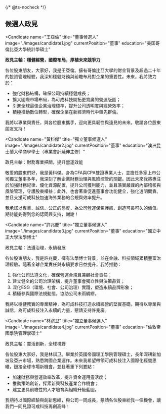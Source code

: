 {/* @ts-nocheck */}

<Section>

## 候選人政見

<SwipeInMobile className='grid lg:grid-cols-2 gap-4 max-w-full'>

<Candidate
  name="王亞倫"
  title="董事候選人"
  image="./images/candidate1.jpg"
  currentPosition="董事"
  education="美国哥倫比亞大學統計學碩士"
>
<b>政見主軸：穩健經營，國際布局，厚植未來競爭力</b>

各位股東朋友，大家好，我是王亞倫。擁有哥倫比亞大學的財金背景及超過二十年的投資管理經驗，我深知穩健財務與前瞻布局對企業的重要性。未來，我將致力於：

- 強化財務結構，確保公司持續穩健成長；
- 擴大國際市場布局，為可成科技開拓更寬廣的營運版圖；
- 引進全球最佳企業治理標準，提升公司透明度與經營效率；
- 積極推動數位轉型，確保企業在新經濟時代中領先群倫。

我將以專業與責任，與各位股東攜手，迎向更具韌性與遠見的未來。敬請各位股東朋友支持！
</Candidate>

<Candidate
  name="黃科傑"
  title="獨立董事候選人"
  image="./images/candidate2.jpg"
  currentPosition="董事"
  education="澳洲昆士蘭大學商學學士（專業會計延伸主修）"
>
政見主軸：財務專業把關，提升營運效能

敬愛的股東們好，我是黃科傑。身為CFA與CPA雙證專業人士，並擔任多家上市公司獨立董事多年，我深刻了解企業財務治理與風險控管的關鍵。因此未來我將專注於加強財務紀律、優化資源配置，提升公司獲利能力，並且落實嚴謹的內部稽核與風險管理，守護股東權益；此外，也會著重促進董事會功能健全，強化透明問責。並且支援可成科技加速海外業務的合規與效率提升。

我承諾以專業、誠信、公正的態度，為公司營運保駕護航，創造可長可久的價值。期待能夠得到您的認同與支持，謝謝！ 
</Candidate>

<Candidate
  name="許兆慶"
  title="獨立董事候選人"
  image="./images/candidate3.jpg"
  currentPosition="董事"
  education="國立中正大學法學博士"
>
政見主軸：法遵治理，永續發展

各位股東朋友，我是許兆慶，擁有法學博士背景，並在金融、科技領域累積豐富治理經驗。隨著全球企業責任與永續要求日益提升，我將推動：

1.	強化公司法遵文化，確保營運合規且兼顧社會責任；
2.	建立健全的公司治理架構，提升董事會獨立性與決策品質；
3.	深化ESG（環境、社會、公司治理）實踐，塑造永續品牌形象；
4.	積極參與國際法規動態，協助公司未雨綢繆。

我將以穩健務實的專業精神，為可成科技打造永續經營的堅實基礎。期待以專業與誠信，為可成科技注入永續的力量，懇請支持許兆慶。
</Candidate>

<Candidate
  name="林祺卫"
  title="獨立董事候選人"
  image="./images/candidate4.jpg"
  currentPosition="董事"
  education="倫敦帝國學院管理學碩士"
>
政見主軸：靈活創新，全球視野

各位股東大家好，我是林祺卫。畢業於英國帝國理工學院管理碩士，長年深耕新加坡及亞洲市場，熟悉跨國企業運作。未來我希望帶領可成科技注入國際化經營思維，鏈接全球市場新機會，並且著重下列要點：

- 加速財務與營運效率改革，提升資金運用靈活度；
- 推動策略創新，探索新興科技產業合作機會；
- 建立更具前瞻性的人才培育與組織升級藍圖。

我期待以國際經驗與創新思維，與公司一同成長，懇請各位股東給我一個機會，讓我們一同見證可成科技再創高峰！

</Candidate>

</SwipeInMobile>

</Section>
